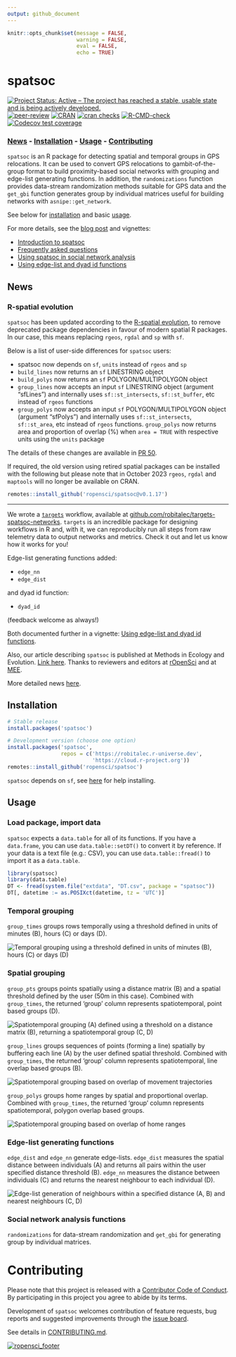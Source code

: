 ```yaml
---
output: github_document
---
```


```r
knitr::opts_chunk$set(message = FALSE, 
                      warning = FALSE,
                      eval = FALSE, 
                      echo = TRUE)
```

# spatsoc 

<!-- badges: start -->
[![Project Status: Active – The project has reached a stable, usable state and is being actively developed.](http://www.repostatus.org/badges/latest/active.svg)](https://www.repostatus.org/)
[![peer-review](https://badges.ropensci.org/237_status.svg)](https://github.com/ropensci/software-review/issues/237)
[![CRAN](https://www.r-pkg.org/badges/version/spatsoc)](https://cran.r-project.org/package=spatsoc)
[![cran checks](https://cranchecks.info/badges/summary/spatsoc)](https://cran.r-project.org/web/checks/check_results_spatsoc.html)
[![R-CMD-check](https://github.com/ropensci/spatsoc/actions/workflows/R-CMD-check.yaml/badge.svg)](https://github.com/ropensci/spatsoc/actions/workflows/R-CMD-check.yaml)
[![Codecov test coverage](https://codecov.io/gh/ropensci/spatsoc/graph/badge.svg)](https://app.codecov.io/gh/ropensci/spatsoc)
<!-- badges: end -->



### [News](#news) - [Installation](#installation) - [Usage](#usage) - [Contributing](#contributing)

`spatsoc` is an R package for detecting spatial and temporal groups in GPS relocations. It can be used to convert GPS relocations to gambit-of-the-group format to build proximity-based social networks with grouping and edge-list generating functions. In addition, the `randomizations` function provides data-stream randomization methods suitable for GPS data and the `get_gbi` function generates group by individual matrices useful for building networks with `asnipe::get_network`. 

See below for [installation](#installation) and basic [usage](#usage). 

For more details, see the [blog post](https://ropensci.org/blog/2018/12/04/spatsoc/) and vignettes:

* [Introduction to spatsoc](https://docs.ropensci.org/spatsoc/articles/intro.html)
* [Frequently asked questions](https://docs.ropensci.org/spatsoc/articles/faq.html)
* [Using spatsoc in social network analysis](https://docs.ropensci.org/spatsoc/articles/using-in-sna.html)
* [Using edge-list and dyad id functions](https://docs.ropensci.org/spatsoc/articles/using-edge-and-dyad.html)


## News
### R-spatial evolution

`spatsoc` has been updated according to the [R-spatial evolution](https://r-spatial.org/r/2022/04/12/evolution.html), to remove
deprecated package dependencies in favour of modern spatial R packages. In 
our case, this means replacing `rgeos`, `rgdal` and `sp` with `sf`. 

Below is a list of user-side differences for `spatsoc` users: 

- spatsoc now depends on `sf`, `units` instead of `rgeos` and `sp`
- `build_lines` now returns an `sf` LINESTRING object
- `build_polys` now returns an `sf` POLYGON/MULTIPOLYGON object
- `group_lines` now accepts an input `sf` LINESTRING object (argument "sfLines") 
and internally uses `sf::st_intersects`, `sf::st_buffer`, etc instead of `rgeos` functions
- `group_polys` now accepts an input `sf` POLYGON/MULTIPOLYGON object (argument "sfPolys") 
and internally uses `sf::st_intersects`, `sf::st_area`, etc instead of `rgeos` functions. 
`group_polys` now returns area and proportion of overlap (%) when `area = TRUE` with 
respective units using the `units` package

The details of these changes are available in [PR 50](https://github.com/ropensci/spatsoc/issues/50). 

If required, the old version using retired spatial packages can be installed 
with the following but please note that in October 2023 `rgeos`, `rgdal` and 
`maptools` will no longer be available on CRAN. 

```r
remotes::install_github('ropensci/spatsoc@v0.1.17')
```


---

We wrote a [`targets`](https://github.com/ropensci/targets) workflow, available
at
[github.com/robitalec/targets-spatsoc-networks](https://github.com/robitalec/targets-spatsoc-networks).
`targets` is an incredible package for designing workflows in R and, with it, we
can reproducibly run all steps from raw telemetry data to output networks and
metrics. Check it out and let us know how it works for you!


Edge-list generating functions added:

  * `edge_nn`
  * `edge_dist`
  
and dyad id function:

  * `dyad_id`
  
(feedback welcome as always!)

Both documented further in a vignette: [Using edge-list and dyad id functions](https://docs.ropensci.org/spatsoc/articles/using-edge-and-dyad.html).


Also, our article describing `spatsoc` is published at Methods in Ecology and Evolution. [Link here](https://doi.org/10.1111/2041-210X.13215). Thanks to reviewers and editors at [rOpenSci](https://github.com/ropensci/software-review/issues/237) and at [MEE](https://besjournals.onlinelibrary.wiley.com/journal/2041210x). 


More detailed news [here](https://docs.ropensci.org/spatsoc/news/index.html).


## Installation

```r
# Stable release
install.packages('spatsoc')

# Development version (choose one option)
install.packages('spatsoc', 
                 repos = c('https://robitalec.r-universe.dev',
                           'https://cloud.r-project.org'))
remotes::install_github('ropensci/spatsoc')
```

`spatsoc` depends on `sf`, see [here](https://github.com/r-spatial/sf#installing)
for help installing. 



## Usage
### Load package, import data
`spatsoc` expects a `data.table` for all of its functions. If you have a `data.frame`, you can use `data.table::setDT()` to convert it by reference. If your data is a text file (e.g.: CSV), you can use `data.table::fread()` to import it as a `data.table`. 

```r
library(spatsoc)
library(data.table)
DT <- fread(system.file("extdata", "DT.csv", package = "spatsoc"))
DT[, datetime := as.POSIXct(datetime, tz = 'UTC')]
```


### Temporal grouping
`group_times` groups rows temporally using a threshold defined in units of minutes (B), hours (C) or days (D). 

<img src="man/figures/fig1.png" style="max-height:400px; display:block; margin-left: auto; margin-right: auto;" alt="Temporal grouping using a threshold defined in units of minutes (B), hours (C) or days (D)"/>

### Spatial grouping 
`group_pts` groups points spatially using a distance matrix (B) and a spatial threshold defined by the user (50m in this case). Combined with `group_times`, the returned 'group' column represents spatiotemporal, point based groups (D). 


<img src="man/figures/fig2.png" style="max-height:400px; display:block; margin-left: auto; margin-right: auto;" alt="Spatiotemporal grouping (A) defined using a threshold on a distance matrix (B), returning a spatiotemporal group (C, D)"/>

`group_lines` groups sequences of points (forming a line) spatially by buffering each line (A) by the user defined spatial threshold. Combined with `group_times`, the returned 'group' column represents spatiotemporal, line overlap based groups (B). 

<img src="man/figures/fig3.png" style="max-height:400px; display:block; margin-left: auto; margin-right: auto;" alt="Spatiotemporal grouping based on overlap of movement trajectories"/>



`group_polys` groups home ranges by spatial and proportional overlap. Combined with `group_times`, the returned 'group' column represents spatiotemporal, polygon overlap based groups. 


<img src="man/figures/fig4.png" style="max-height:400px; display:block; margin-left: auto; margin-right: auto;" alt="Spatiotemporal grouping based on overlap of home ranges"/>


### Edge-list generating functions
`edge_dist` and `edge_nn` generate edge-lists. `edge_dist` measures the spatial distance between individuals (A) and returns all pairs within the user specified distance threshold (B). `edge_nn` measures the distance between individuals (C) and returns the nearest neighbour to each individual (D). 

<img src="man/figures/fig5.png" style="max-height:400px; display:block; margin-left: auto; margin-right: auto;" alt="Edge-list generation of neighbours within a specified distance (A, B) and nearest neighbours (C, D)"/>

### Social network analysis functions
`randomizations` for data-stream randomization and `get_gbi` for generating group by individual matrices. 




# Contributing
Please note that this project is released with a [Contributor Code of Conduct](CODE_OF_CONDUCT.md). By participating in this project you agree to abide by its terms.
  
Development of `spatsoc` welcomes contribution of feature requests, bug reports and suggested improvements through the [issue board](https://github.com/ropensci/spatsoc/issues). 

See details in [CONTRIBUTING.md](CONTRIBUTING.md). 

[![ropensci_footer](https://ropensci.org/public_images/ropensci_footer.png)](https://ropensci.org)
